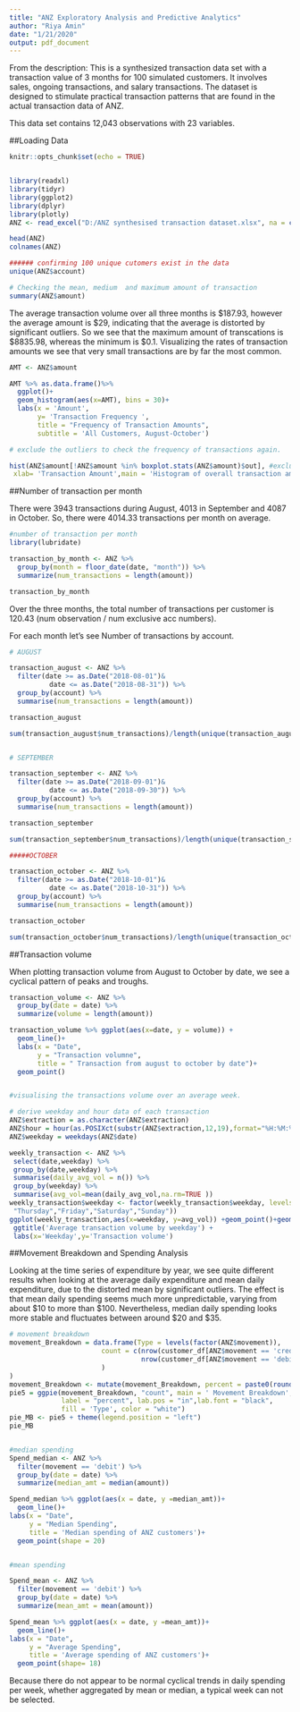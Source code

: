 ---
title: "ANZ Exploratory Analysis and Predictive Analytics"
author: "Riya Amin"
date: "1/21/2020"
output: pdf_document
---


From the description: This is a synthesized transaction data set with a transaction value of 3 months for 100 simulated customers. It involves sales, ongoing transactions, and salary transactions. The dataset is designed to stimulate practical transaction patterns that are found in the actual transaction data of ANZ.
 
This data set contains 12,043 observations with 23 variables.
 
##Loading Data
 
```{r setup, include=FALSE}
knitr::opts_chunk$set(echo = TRUE)


library(readxl)
library(tidyr)
library(ggplot2)
library(dplyr)
library(plotly)
ANZ <- read_excel("D:/ANZ synthesised transaction dataset.xlsx", na = c("NA",""," ","N/A"));

head(ANZ)
colnames(ANZ)

###### confirming 100 unique cutomers exist in the data
unique(ANZ$account)

# Checking the mean, medium  and maximum amount of transaction
summary(ANZ$amount)

```

The average transaction volume over all three months is $187.93, however the average amount is $29, indicating that the average is distorted by significant outliers. So we see that the maximum amount of transcations is $8835.98, whereas the minimum is $0.1. Visualizing the rates of transaction amounts we see that very small transactions are by far the most common.


```{r}
AMT <- ANZ$amount

AMT %>% as.data.frame()%>% 
  ggplot()+
  geom_histogram(aes(x=AMT), bins = 30)+
  labs(x = 'Amount',
       y= 'Transaction Frequency ',
       title = "Frequency of Transaction Amounts",
       subtitle = 'All Customers, August-October')

# exclude the outliers to check the frequency of transactions again.

hist(ANZ$amount[!ANZ$amount %in% boxplot.stats(ANZ$amount)$out], #exclude outliers
 xlab= 'Transaction Amount',main = 'Histogram of overall transaction amount')
```

##Number of transaction per month

There were 3943 transactions during August, 4013 in September and 4087 in October. So, there were 4014.33 transactions per month on average. 


```{r}
#number of transaction per month
library(lubridate)

transaction_by_month <- ANZ %>%
  group_by(month = floor_date(date, "month")) %>%
  summarize(num_transactions = length(amount))

transaction_by_month

```

Over the three months, the total number of transactions per customer is 120.43 (num observation / num exclusive acc numbers).

For each month let's see Number of transactions by account.

```{r}

# AUGUST

transaction_august <- ANZ %>%
  filter(date >= as.Date("2018-08-01")&
          date <= as.Date("2018-08-31")) %>%
  group_by(account) %>%
  summarise(num_transactions = length(amount))

transaction_august

sum(transaction_august$num_transactions)/length(unique(transaction_august$account))


# SEPTEMBER

transaction_september <- ANZ %>%
  filter(date >= as.Date("2018-09-01")&
          date <= as.Date("2018-09-30")) %>%
  group_by(account) %>%
  summarise(num_transactions = length(amount))

transaction_september

sum(transaction_september$num_transactions)/length(unique(transaction_september$account))

#####OCTOBER

transaction_october <- ANZ %>%
  filter(date >= as.Date("2018-10-01")&
          date <= as.Date("2018-10-31")) %>%
  group_by(account) %>%
  summarise(num_transactions = length(amount))

transaction_october

sum(transaction_october$num_transactions)/length(unique(transaction_october$account))
```



##Transaction volume

When plotting transaction volume from August to October by date, we see a cyclical pattern of peaks and troughs. 


```{r}
transaction_volume <- ANZ %>% 
  group_by(date = date) %>%
  summarize(volume = length(amount))

transaction_volume %>% ggplot(aes(x=date, y = volume)) +
  geom_line()+
  labs(x = "Date",
       y = "Transaction volumne",
       title = " Transaction from august to october by date")+
  geom_point()


#visualising the transactions volume over an average week.

# derive weekday and hour data of each transaction
ANZ$extraction = as.character(ANZ$extraction)
ANZ$hour = hour(as.POSIXct(substr(ANZ$extraction,12,19),format="%H:%M:%S"))
ANZ$weekday = weekdays(ANZ$date)

weekly_transaction <- ANZ %>%
 select(date,weekday) %>%
 group_by(date,weekday) %>%
 summarise(daily_avg_vol = n()) %>%
 group_by(weekday) %>%
 summarise(avg_vol=mean(daily_avg_vol,na.rm=TRUE ))
weekly_transaction$weekday <- factor(weekly_transaction$weekday, levels=c( "Monday","Tuesday","Wednesday",
 "Thursday","Friday","Saturday","Sunday"))
ggplot(weekly_transaction,aes(x=weekday, y=avg_vol)) +geom_point()+geom_line(aes(group = 2))+
 ggtitle('Average transaction volume by weekday') +
 labs(x='Weekday',y='Transaction volume')
```

##Movement Breakdown and Spending Analysis

Looking at the time series of expenditure by year, we see quite different results when looking at the average daily expenditure and mean daily expenditure, due to the distorted mean by significant outliers. The effect is that mean daily spending seems much more unpredictable, varying from about $10 to more than $100. Nevertheless, median daily spending looks more stable and fluctuates between around $20 and $35.

```{r}
# movement breakdown
movement_Breakdown = data.frame(Type = levels(factor(ANZ$movement)), 
                       count = c(nrow(customer_df[ANZ$movement == 'credit',]), 
                                 nrow(customer_df[ANZ$movement == 'debit',])
                       )
)
movement_Breakdown <- mutate(movement_Breakdown, percent = paste0(round(movement_Breakdown$count/sum(movement_Breakdown$count)*100, 0), '%'))
pie5 = ggpie(movement_Breakdown, "count", main = ' Movement Breakdown',
             label = "percent", lab.pos = "in",lab.font = "black", 
             fill = 'Type', color = "white")
pie_MB <- pie5 + theme(legend.position = "left")
pie_MB


#median spending
Spend_median <- ANZ %>%
  filter(movement == 'debit') %>%
  group_by(date = date) %>%
  summarize(median_amt = median(amount))

Spend_median %>% ggplot(aes(x = date, y =median_amt))+
  geom_line()+
labs(x = "Date",
     y = "Median Spending",
     title = 'Median spending of ANZ customers')+
  geom_point(shape = 20)


#mean spending

Spend_mean <- ANZ %>%
  filter(movement == 'debit') %>%
  group_by(date = date) %>%
  summarize(mean_amt = mean(amount))

Spend_mean %>% ggplot(aes(x = date, y =mean_amt))+
  geom_line()+
labs(x = "Date",
     y = "Average Spending",
     title = 'Average spending of ANZ customers')+
  geom_point(shape= 18)


```


Because there do not appear to be normal cyclical trends in daily spending per week, whether aggregated by mean or median, a typical week can not be selected.







































